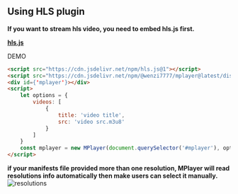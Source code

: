 ## Using HLS plugin

**If you want to stream hls video, you need to embed hls.js first.**

**[hls.js](https://github.com/video-dev/hls.js)**

DEMO
```html
<script src="https://cdn.jsdelivr.net/npm/hls.js@1"></script>
<script src="https://cdn.jsdelivr.net/npm/@wenzi7777/mplayer@latest/dist/mplayer.bundle.min.js"></script>
<div id={'mplayer'}></div>
<script>
    let options = {
        videos: [
            {
                title: 'video title',
                src: 'video src.m3u8'
            }
        ]
    }
    const mplayer = new MPlayer(document.querySelector('#mplayer'), options)
</script>
```

**if your manifests file provided more than one resolution, MPlayer will read resolutions info automatically then make users can select it manually.**
![resolutions](../../public/resolutions.png)